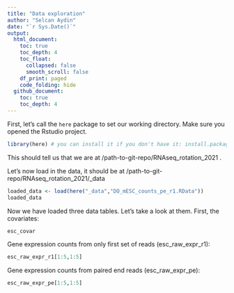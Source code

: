```yaml
---
title: "Data exploration"
author: "Selcan Aydin"
date: "`r Sys.Date()`"
output: 
  html_document:
    toc: true
    toc_depth: 4
    toc_float: 
      collapsed: false
      smooth_scroll: false
    df_print: paged
    code_folding: hide
  github_document: 
    toc: true
    toc_depth: 4
---
```



First, let's call the `here` package to set our working directory. Make sure you opened the Rstudio project. 

```r
library(here) # you can install it if you don't have it: install.packages("here")
```

This should tell us that we are at /path-to-git-repo/RNAseq_rotation_2021 . 

Let's now load in the data, it should be at /path-to-git-repo/RNAseq_rotation_2021/_data 

```r
loaded_data <- load(here("_data","DO_mESC_counts_pe_r1.RData"))
loaded_data
```

Now we have loaded three data tables. Let's take a look at them. First, the covariates:

```r
esc_covar 
```

Gene expression counts from only first set of reads (esc_raw_expr_r1):

```r
esc_raw_expr_r1[1:5,1:5]
```


Gene expression counts from paired end reads (esc_raw_expr_pe):

```r
esc_raw_expr_pe[1:5,1:5]
```

